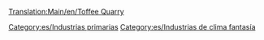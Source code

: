 [[Translation:Main/en/Toffee Quarry]]
{{es/Industrias| nombre=Cantera de caramelos
| imagen=ToffeeQuarry.png
| climas=[[Main/en/Clima/Es#Fantasía|Fantasía]]
| acepta=Nada
| produce=[[Main/es/Caramelos|Caramelos]]
| notas=No existe en otros [[Main/es/Clima|climas]]
}}

[[Category:es/Industrias primarias]]
[[Category:es/Industrias de clima fantasía]]